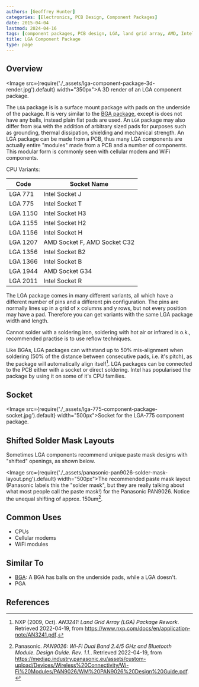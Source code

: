 ```yaml
---
authors: [Geoffrey Hunter]
categories: [Electronics, PCB Design, Component Packages]
date: 2015-04-04
lastmod: 2024-04-16
tags: [component packages, PCB design, LGA, land grid array, AMD, Intel]
title: LGA Component Package
type: page
---
```


## Overview

<Image src={require('./_assets/lga-component-package-3d-render.jpg').default} width="350px">A 3D render of an LGA component package.</Image>

The `LGA` package is is a surface mount package with pads on the underside of the package. It is very similar to the [BGA package](/pcb-design/component-packages/bga-component-package/), except is does not have any balls, instead plain flat pads are used. An `LGA` package may also differ from `BGA` with the addition of arbitrary sized pads for purposes such as grounding, thermal dissipation, shielding and mechanical strength. An LGA package can be made from a PCB, thus many LGA components are actually entire "modules" made from a PCB and a number of components. This modular form is commonly seen with cellular modem and WiFi components.

CPU Variants:

| Code     | Socket Name
|----------|----------------
| LGA 771  | Intel Socket J
| LGA 775  | Intel Socket T
| LGA 1150 | Intel Socket H3
| LGA 1155 | Intel Socket H2
| LGA 1156 | Intel Socket H
| LGA 1207 | AMD Socket F, AMD Socket C32
| LGA 1356 | Intel Socket B2
| LGA 1366 | Intel Socket B
| LGA 1944 | AMD Socket G34
| LGA 2011 | Intel Socket R

The LGA package comes in many different variants, all which have a different number of pins and a different pin configuration. The pins are normally lines up in a grid of x columns and y rows, but not every position may have a pad. Therefore you can get variants with the same LGA package width and length.

Cannot solder with a soldering iron, soldering with hot air or infrared is o.k., recommended practise is to use reflow techniques.

Like BGAs, LGA packages can withstand up to 50% mis-alignment when soldering (50% of the distance between consecutive pads, i.e. it's pitch), as the package will automatically align itself[^bib-nxp-lga-rework]. LGA packages can be connected to the PCB either with a socket or direct soldering. Intel has popularised the package by using it on some of it's CPU families.

## Socket

<Image src={require('./_assets/lga-775-component-package-socket.jpg').default} width="500px">Socket for the LGA-775 component package.</Image>

## Shifted Solder Mask Layouts

Sometimes LGA components recommend unique paste mask designs with "shifted" openings, as shown below.

<Image src={require('./_assets/panasonic-pan9026-solder-mask-layout.png').default} width="500px">The recommended paste mask layout (Panasonic labels this the \"solder mask\", but they are really talking about what most people call the paste mask!) for the Panasonic PAN9026. Notice the unequal shifting of approx. 150um[^bib-panasonic-pan9026-design-guide].</Image>

## Common Uses

* CPUs
* Cellular modems
* WiFi modules

## Similar To

* [BGA](/pcb-design/component-packages/bga-component-package/): A BGA has balls on the underside pads, while a LGA doesn't.
* PGA

## References

[^bib-panasonic-pan9026-design-guide]: Panasonic. _PAN9026: Wi-Fi Dual Band 2.4/5 GHz and Bluetooth Module. Design Guide. Rev. 1.1._. Retrieved 2022-04-19, from https://mediap.industry.panasonic.eu/assets/custom-upload/Devices/Wireless%20Connectivity/Wi-Fi%20Modules/PAN9026/WM%20PAN9026%20Design%20Guide.pdf.
[^bib-nxp-lga-rework]: NXP (2009, Oct). _AN3241: Land Grid Array (LGA) Package Rework_. Retrieved 2022-04-19, from https://www.nxp.com/docs/en/application-note/AN3241.pdf.
